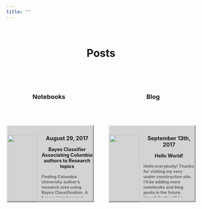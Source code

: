 ```yaml
---
title: ""
---
```


<!--Want to put something here such as an image or plot that captures some of the things I work on or produce to g=ive an idea of the research I do-->

<!--Introduction paragraph-->

<br>

<style>

h1, h3 {
  
  font-weight: bold;
  text-align: center;
  
}

.blog-section {

  text-align: right;
  float: right;
  width: 45%;
  
}

.notebook-section {

  text-align: left;
  float: left;
  width: 45%;
  
}

.blogpost {

  background-color: #D3D3D3;
  position: relative;
  text-align: right;
  float: right;
  height: 200px;
  width: 100%;
  border-style: outset;
    
}

.notebook {

  background-color: #D3D3D3;
  position: relative;
  text-align: left;
  float: left;
  height: 200px;
  width: 100%;
  border-style: outset;
    
}

.imagecontainer {

  float: left;
  display: block;
  position: relative;
  width: 35%;
  height: 90%;
  top: 5%;
  bottom: 5%;
  
}

.image {

  position: relative;
  width: 100%;
  height: 100%;
  max-height: 100%; 
  max-width: 100%; 
  object-fit: contain;
  
}

.textcontainer {

  float: right;
  display: block;
  background-color: #D3D3D3;
  font-size: 11px;
  font-weight: bold;
  position: relative;
  word-wrap: break-word;
  top: 5%;
  bottom: 5%;
  width: 60%;
  height: 90%;
  overflow: auto;
  
}

.date {
  
  top: 5%;
  text-align: center;
  font-size: 130%;
  
}

.title {
  
  top: 15%;
  font-size: 115%;
  text-align: center;
  
}

.description {

  top: 25%;
  color: #666666;
  font-size: 100%;
  text-align: left;
  
}

</style>


<h1>Posts</h1>

<br>
<br>

<div class="notebook-section">

<h3>Notebooks</h3>

<br>
<br>

<div class="notebook">

<div class="imagecontainer">
  <a href="_posts/Columbia_Authors_To_Topics.html">
<img class="image" src="https://i1.wp.com/cannabischris.com/wp-content/uploads/2016/09/pubmed256blue.png?w=595"/>
    </a>
</div>

<div class="textcontainer">
    
  <p class="date">
  August 29, 2017
  </p>
      
  <p class="title">
  Bayes Classifier Associating Columbia authors to Research topics
  </p>
        
  <p class="description">
  Finding Columbia University author's research area using Bayes Classification. A fun weekend project...
  </p>
  
</div>

</div>

</div>

<div class="blog-section">

<h3>Blog</h3>

<br>
<br>

<div class="blogpost">

<div class="imagecontainer">
<img class="image" src="https://i.pinimg.com/736x/be/7c/7a/be7c7afc068fedfb9875589b238b3732--face-images-smile-face.jpg"/>
</div>

<div class="textcontainer">
    
  <p class="date">
  September 13th, 2017
  </p>
      
  <p class="title">
  Hello World!
  </p>
        
  <p class="description">
  Hello everybody! Thanks for visiting my very under construction site. I'll be adding more notebooks and blog posts in the future. Hopefully they'll be useful and readable. Stay tuned!
  </p>
  
</div>

</div>

</div>


